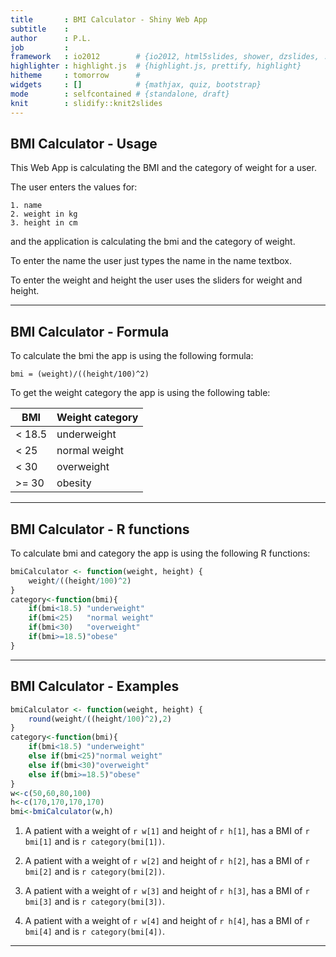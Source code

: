 ```yaml
---
title       : BMI Calculator - Shiny Web App 
subtitle    : 
author      : P.L.
job         : 
framework   : io2012        # {io2012, html5slides, shower, dzslides, ...}
highlighter : highlight.js  # {highlight.js, prettify, highlight}
hitheme     : tomorrow      # 
widgets     : []            # {mathjax, quiz, bootstrap}
mode        : selfcontained # {standalone, draft}
knit        : slidify::knit2slides
---
```


## BMI Calculator - Usage

This Web App is calculating the BMI and the category of weight for a user.

The user enters the values for:

    1. name
    2. weight in kg
    3. height in cm

and the application is calculating the bmi and the category of weight.

To enter the name the user just types the name in the name textbox.

To enter the weight and height the user uses the sliders for weight and height.

---

## BMI Calculator - Formula

To calculate the bmi the app is using the following formula:

    bmi = (weight)/((height/100)^2)

To get the weight category the app is using the following table:

| BMI       | Weight category |
|-----------|-----------------|
|< 18.5     | underweight     |
|< 25	    | normal weight   |
|< 30   	| overweight      |
|>= 30	    | obesity         |

---

## BMI Calculator - R functions

To calculate bmi and category the app is using the following R functions:

```r
bmiCalculator <- function(weight, height) {
    weight/((height/100)^2)
}
category<-function(bmi){
    if(bmi<18.5) "underweight"
    if(bmi<25)   "normal weight"
    if(bmi<30)   "overweight"
    if(bmi>=18.5)"obese"
}
```

--- 

## BMI Calculator - Examples

```r
bmiCalculator <- function(weight, height) {
    round(weight/((height/100)^2),2)
}
category<-function(bmi){
    if(bmi<18.5) "underweight"
    else if(bmi<25)"normal weight"
    else if(bmi<30)"overweight"
    else if(bmi>=18.5)"obese"
}
w<-c(50,60,80,100)
h<-c(170,170,170,170)
bmi<-bmiCalculator(w,h)
```

1. A patient with a weight of `r w[1]` and height of `r h[1]`, has a BMI of `r bmi[1]` and is `r category(bmi[1])`.

2. A patient with a weight of `r w[2]` and height of `r h[2]`, has a BMI of `r bmi[2]` and is `r category(bmi[2])`.

3. A patient with a weight of `r w[3]` and height of `r h[3]`, has a BMI of `r bmi[3]` and is `r category(bmi[3])`.

4. A patient with a weight of `r w[4]` and height of `r h[4]`, has a BMI of `r bmi[4]` and is `r category(bmi[4])`.

---